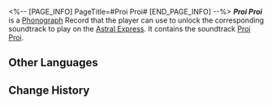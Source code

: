 <%-- [PAGE_INFO]
PageTitle=#Proi Proi#
[END_PAGE_INFO] --%>
{{Item Infobox
|title       = ''Proi Proi''
|id          = 210401
|image       = Item Proi Proi.png{{subst:void|<!--$UPLOAD:<<SpriteOutput/ItemFigures/210001.png>-<Item Proi Proi.png>-<Item Icons>>-->}}
|type        = Disk
|invCategory = Valuables
|rarity      = 3
|effect      = 
|description = A record that can be played on the Express' phonograph. It might be a chance acquisition or a gift from someone else. All sorts of memories surge up when the music plays &mdash; the smiles, encounters, touches, and the excitement of battle. Maybe that is why people still collect records even as society rapidly advances.<br />The current record contains the track "Proi Proi."
}}
{{Description|''O hundred-eyed bird, why do you fear, and why do you anger? Why did you rise, and why did you fall?''}}
'''''Proi Proi''''' is a [[Phonograph]] Record that the player can use to unlock the corresponding soundtrack to play on the [[Astral Express]]. It contains the soundtrack [[Proi Proi]].

==Other Languages==
{{Other Languages
|en   = ''Proi Proi''
|zhs  = 《拂晓》
|zht  = 《拂曉》
|ja   = 『払暁』
|ko   = ≪동트기 전≫
|es   = Al despuntar el día
|fr   = ''Proi Proi''
|ru   = Proi Proi
|th   = "Proi Proi"
|vi   = "Bình Minh"
|de   = „Proi Proi“
|id   = "Proi Proi"
|pt   = "Crepúsculo Matutino"
}}

==Change History==
{{Change History|3.3}}